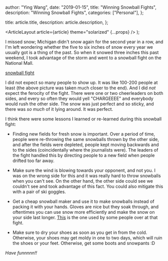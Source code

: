 
  author: "Ying Wang",
  date: "2019-01-15",
  title: "Winning Snowball Fights",
  description: "Winning Snowball Fights",
  categories: ["Personal"],
};

  title: article.title,
  description: article.description,
};

  <ArticleLayout article={article} theme="solarized" {...props} />
);

I missed snow; Michigan didn't snow again for the second year in a row, and I'm
left wondering whether the five to six inches of snow every year we usually got
is a thing of the past. So when it snowed three inches this past weekend, I took
advantage of the storm and went to a snowball fight on the National Mall.

[snowball fight](/img/posts/2019/01/15/winning_snowball_fights_1.jpg)

I did not expect so many people to show up. It was like 100-200 people at least
(the above picture was taken much closer to the end). And I did _not_ expect the
ferocity of the fight. There were one or two cheerleaders on both sides, and
every so often they would yell "CHARGEEEE" and everybody would rush the other
side. The snow was just perfect and so sticky, and there was _so much_ of it
lying around. It was perfect.

I think there were some lessons I learned or re-learned during this snowball
fight:

- Finding new fields for fresh snow is important. Over a period of time,
  people were re-throwing the same snowballs thrown by the other side, and
  after the fields were depleted, people kept moving backwards and to the
  sides (coincidentally where the journalists were). The leaders of the fight
  handled this by directing people to a new field when people drifted too far
  away.

- Make sure the wind is blowing towards your opponent, and not you. I was on
  the wrong side for this and it was really hard to throw snowballs when you
  can't see. On the other hand, the other side could see we couldn't see and
  took advantage of this fact. You could also mitigate this with a pair of ski
  goggles.

- Get a cheap snowball maker and use it to make snowballs instead of packing
  it with your hands. Gloves are nice but they soak through, and oftentimes
  you can use snow more efficiently and make the snow on your side last
  longer.
  [This](https://smile.amazon.com/Flexible-Flyer-Snowball-Maker-colors/dp/B077G8DVBC?sa-no-redirect=1)
  is the one used by some people over at that fight.

- Make sure to dry your shoes as soon as you get in from the cold. Otherwise,
  your shoes may get moldy in one to two days, which will ruin the shoes or
  your feet. Otherwise, get some boots and snowpants :D

_Have funnnnn!!_
